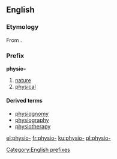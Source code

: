 {{also|physio}}
==English==

===Etymology===
From {{etyl|grc|en}} {{term|φύσις||nature|sc=polytonic|tr=phusis|lang=grc}}.

===Prefix===
'''physio-'''

# [[nature]]
# [[physical]]

====Derived terms====
* [[physiognomy]]
* [[physiography]]
* [[physiotherapy]]

[[Category:English prefixes]]

[[el:physio-]]
[[fr:physio-]]
[[ku:physio-]]
[[pl:physio-]]